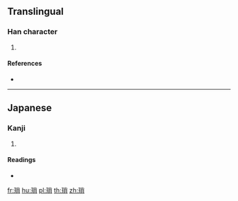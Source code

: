 {{character info/new}}
==Translingual==

===Han character===
{{Han char|rn=96|rad=玉|as=07|sn=11|four=|canj=MGFB|ids=⿰𤣩肖}}

# {{defn|Han|sort=玉07}}

====References====
* {{Han ref|kx=0733.151|hdz=21115.111|uh=7411|ud=29713}}

----

==Japanese==

===Kanji===
{{ja-kanji|grade=|rs=玉07}}

# {{defn|lang=ja|sort=玉07}}

====Readings====
* {{ja-readings|on=[[さ]] (sa)|kun=[[ちいさい]] (chiisai), [[くさり]] (kusari)|nanori=}}

[[fr:琑]]
[[hu:琑]]
[[pl:琑]]
[[th:琑]]
[[zh:琑]]